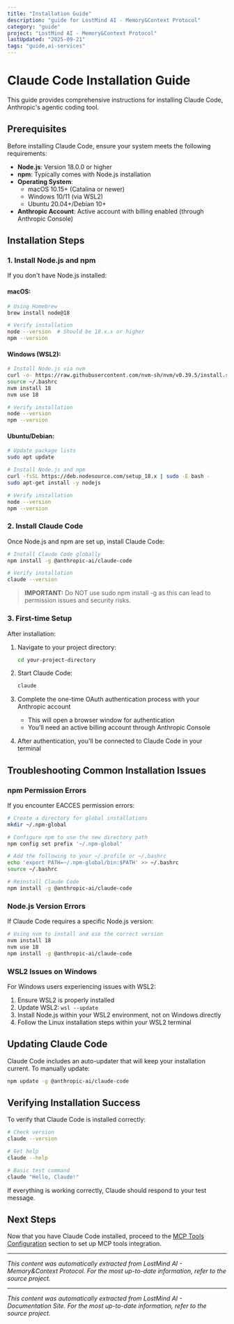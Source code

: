 ```yaml
---
title: "Installation Guide"
description: "guide for LostMind AI - Memory&Context Protocol"
category: "guide"
project: "LostMind AI - Memory&Context Protocol"
lastUpdated: "2025-09-21"
tags: "guide,ai-services"
---
```


# Claude Code Installation Guide

This guide provides comprehensive instructions for installing Claude Code, Anthropic's agentic coding tool.

## Prerequisites

Before installing Claude Code, ensure your system meets the following requirements:

- **Node.js**: Version 18.0.0 or higher
- **npm**: Typically comes with Node.js installation
- **Operating System**:
  - macOS 10.15+ (Catalina or newer)
  - Windows 10/11 (via WSL2)
  - Ubuntu 20.04+/Debian 10+
- **Anthropic Account**: Active account with billing enabled (through Anthropic Console)

## Installation Steps

### 1. Install Node.js and npm

If you don't have Node.js installed:

#### macOS:
```bash
# Using Homebrew
brew install node@18

# Verify installation
node --version  # Should be 18.x.x or higher
npm --version
```

#### Windows (WSL2):
```bash
# Install Node.js via nvm
curl -o- https://raw.githubusercontent.com/nvm-sh/nvm/v0.39.5/install.sh | bash
source ~/.bashrc
nvm install 18
nvm use 18

# Verify installation
node --version
npm --version
```

#### Ubuntu/Debian:
```bash
# Update package lists
sudo apt update

# Install Node.js and npm
curl -fsSL https://deb.nodesource.com/setup_18.x | sudo -E bash -
sudo apt-get install -y nodejs

# Verify installation
node --version
npm --version
```

### 2. Install Claude Code

Once Node.js and npm are set up, install Claude Code:

```bash
# Install Claude Code globally
npm install -g @anthropic-ai/claude-code

# Verify installation
claude --version
```

> **IMPORTANT:** Do NOT use sudo npm install -g as this can lead to permission issues and security risks.

### 3. First-time Setup

After installation:

1. Navigate to your project directory:
   ```bash
   cd your-project-directory
   ```

2. Start Claude Code:
   ```bash
   claude
   ```

3. Complete the one-time OAuth authentication process with your Anthropic account
   - This will open a browser window for authentication
   - You'll need an active billing account through Anthropic Console

4. After authentication, you'll be connected to Claude Code in your terminal

## Troubleshooting Common Installation Issues

### npm Permission Errors

If you encounter EACCES permission errors:

```bash
# Create a directory for global installations
mkdir ~/.npm-global

# Configure npm to use the new directory path
npm config set prefix '~/.npm-global'

# Add the following to your ~/.profile or ~/.bashrc
echo 'export PATH=~/.npm-global/bin:$PATH' >> ~/.bashrc
source ~/.bashrc

# Reinstall Claude Code
npm install -g @anthropic-ai/claude-code
```

### Node.js Version Errors

If Claude Code requires a specific Node.js version:

```bash
# Using nvm to install and use the correct version
nvm install 18
nvm use 18
npm install -g @anthropic-ai/claude-code
```

### WSL2 Issues on Windows

For Windows users experiencing issues with WSL2:

1. Ensure WSL2 is properly installed
2. Update WSL2: `wsl --update`
3. Install Node.js within your WSL2 environment, not on Windows directly
4. Follow the Linux installation steps within your WSL2 terminal

## Updating Claude Code

Claude Code includes an auto-updater that will keep your installation current. To manually update:

```bash
npm update -g @anthropic-ai/claude-code
```

## Verifying Installation Success

To verify that Claude Code is installed correctly:

```bash
# Check version
claude --version

# Get help
claude --help

# Basic test command
claude "Hello, Claude!"
```

If everything is working correctly, Claude should respond to your test message.

## Next Steps

Now that you have Claude Code installed, proceed to the [MCP Tools Configuration](../2_MCP_Tools_Configuration/) section to set up MCP tools integration.


---
*This content was automatically extracted from LostMind AI - Memory&Context Protocol. For the most up-to-date information, refer to the source project.*


---
*This content was automatically extracted from LostMind AI - Documentation Site. For the most up-to-date information, refer to the source project.*
